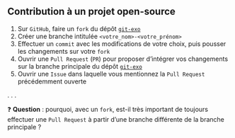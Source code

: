 :::{.callout-tip collapse="true" icon=false}
## Contribution à un projet open-source

::: {.incremental}
1. Sur `GitHub`, faire un `fork` du dépôt [`git-exo`](https://github.com/avouacr/git-exo.git)
2. Créer une branche intitulée `<votre_nom>-<votre_prénom>`
3. Effectuer un `commit` avec les modifications de votre choix, puis pousser les changements sur votre `fork`
4. Ouvrir une `Pull Request` (`PR`) pour proposer d'intégrer vos changements sur la branche principale du dépôt [`git-exo`](https://github.com/avouacr/git-exo.git)
5. Ouvrir une `Issue` dans laquelle vous mentionnez la `Pull Request` précédemment ouverte
:::

:::

. . .

❓ **Question** : pourquoi, avec un `fork`, est-il très important de toujours effectuer une `Pull Request` à partir d'une branche différente de la branche principale ?
